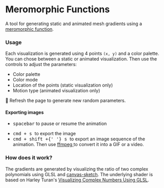 
<Meta title="Introduction" />

# Meromorphic Functions

A tool for generating static and animated mesh gradients using a [meromorphic function](https://en.wikipedia.org/wiki/Meromorphic_function).

<!-- ![](demo.png) -->

<div
  style={{
    backgroundImage: 'url("demo.png")',
    backgroundSize: 'cover',
    height: 200,
    backgroundPosition: '50% 75%',
    marginBottom: 32,
  }}
></div>

### Usage

Each visualization is generated using 4 points `(x, y)` and a color palette. You can chose between a static or animated visualization. Then use the controls to adjust the parameters:

- Color palette
- Color mode
- Location of the points (static visualization only)
- Motion type (animated visualization only)

🔁 Refresh the page to generate new random parameters.

#### Exporting images

- <kbd className="key">spacebar</kbd> to pause or resume the animation

- <kbd>
    <kbd className="key">cmd</kbd> + <kbd className="key">s</kbd>
  </kbd> to export the image

- <kbd>
    <kbd className="key">cmd</kbd> + <kbd className="key">shift</kbd> +{' '}
    <kbd className="key">s</kbd>
  </kbd> to export an image sequence of the animation. Then use <a href="https://ffmpeg.org/">
    ffmpeg
  </a> to convert it into a GIF or a video.

### How does it work?

The gradients are generated by visualizing the ratio of two complex polynomials using GLSL and [canvas-sketch](https://github.com/mattdesl/canvas-sketch). The underlying shader is based on Harley Turan's <a href="https://hturan.com/writing/complex-numbers-glsl">Visualizing Complex Numbers Using GLSL</a>.

<Tweet tweetLink="keenanisalive/status/1448011475231117315" hideConversation />
